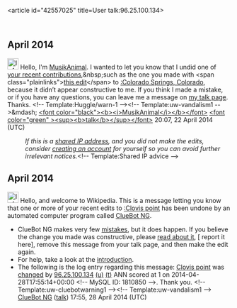 <article id="42557025" title=User talk:96.25.100.134>
	<talkpage id="42557025" title="User talk:96.25.100.134">
== April 2014 ==

[[File:Information.svg|25px|alt=Information icon]] Hello, I'm [[User:MusikAnimal|MusikAnimal]]. I wanted to let you know that I undid one of [[Special:Contributions/96.25.100.134|your recent contributions]],&amp;nbsp;such as the one you made with &lt;span class=&quot;plainlinks&quot;&gt;[https://en.wikipedia.org/w/index.php?title=Colorado%20Springs%2C%20Colorado&amp;diff=605345329 this edit]&lt;/span&gt; to [[:Colorado Springs, Colorado]], because it didn’t appear constructive to me. If you think I made a mistake, or if you have any questions, you can leave me a message on [[User_talk:MusikAnimal|my talk page]]. Thanks. &lt;!-- Template:Huggle/warn-1 --&gt;&lt;!-- Template:uw-vandalism1 --&gt;&amp;mdash; [[User:MusikAnimal|&lt;font color=&quot;black&quot;&gt;&lt;b&gt;&lt;i&gt;MusikAnimal&lt;/i&gt;&lt;/b&gt;&lt;/font&gt;]] [[User talk:MusikAnimal|&lt;font color=&quot;green&quot; &gt;&lt;sup&gt;&lt;b&gt;talk&lt;/b&gt;&lt;/sup&gt;&lt;/font&gt;]] 20:07, 22 April 2014 (UTC)
:''If this is a [[Network address translation|shared IP address]], and you did not make the edits, consider [[Wikipedia:Why create an account?|creating an account]] for yourself so you can avoid further irrelevant notices.''&lt;!-- Template:Shared IP advice --&gt;

== April 2014 ==
[[File:Information.svg|left|25px|alt=|link=]] Hello, and welcome to Wikipedia. This is a message letting you know that one or more of your recent edits to [[:Clovis point]] has been undone by an automated computer program called [[User:ClueBot NG|ClueBot NG]].
{{clear}}
* ClueBot NG makes very few [[User:ClueBot NG#Information About False Positives|mistakes]], but it does happen. If you believe the change you made was constructive, please [[User:ClueBot NG#Information About False Positives|read about it]], [{{User:ClueBot NG/Warnings/FPReport|1810850}} report it here], remove this message from your talk page, and then make the edit again.
* For help, take a look at the [[Wikipedia:Introduction|introduction]].
* The following is the log entry regarding this message: [[Clovis point]] was [http://en.wikipedia.org/w/index.php?title=Clovis+point&amp;diff=606209160&amp;oldid=595325404 changed] by [[Special:Contributions/96.25.100.134|96.25.100.134]] [[User:96.25.100.134|(u)]] [[User talk:96.25.100.134|(t)]] ANN scored at 1 on 2014-04-28T17:55:14+00:00 &lt;!-- MySQL ID: 1810850 --&gt;. Thank you. &lt;!-- Template:uw-cluebotwarning1 --&gt;&lt;!-- Template:uw-vandalism1 --&gt; [[User:ClueBot NG|ClueBot NG]] ([[User talk:ClueBot NG|talk]]) 17:55, 28 April 2014 (UTC)
	</talkpage>
</article>